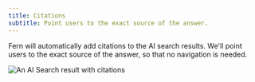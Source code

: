 ```yaml
---
title: Citations
subtitle: Point users to the exact source of the answer. 
---
```


Fern will automatically add citations to the AI search results. We'll point users to the exact source of the answer, so that no navigation is needed. 

<Frame>
<img src="../logos/citations.png" alt="An AI Search result with citations" />
</Frame>

